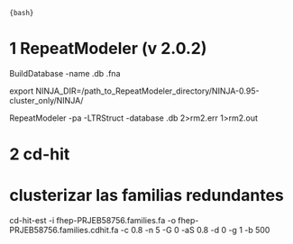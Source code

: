 `{bash}`

# 1 RepeatModeler (v 2.0.2)

BuildDatabase -name <genome_assembly_name>.db <genome_assembly_name>.fna

export NINJA_DIR=/path_to_RepeatModeler_directory/NINJA-0.95-cluster_only/NINJA/

RepeatModeler -pa <number_of_parallel_search_jobs> -LTRStruct -database <genome_assembly_name>.db 2>rm2.err 1>rm2.out

# 2 cd-hit
# clusterizar las familias redundantes
cd-hit-est -i fhep-PRJEB58756.families.fa -o fhep-PRJEB58756.families.cdhit.fa -c 0.8 -n 5 -G 0 -aS 0.8 -d 0 -g 1 -b 500
